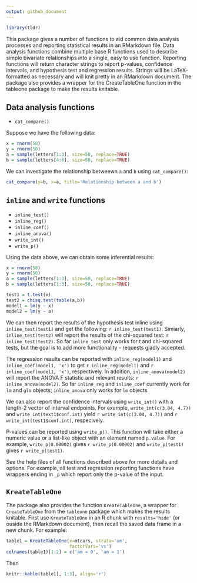 ```yaml
---
output: github_document
---
```


<!-- README.md is generated from README.Rmd. Please edit that file -->

```r
library(tldr)
```

This package gives a number of functions to aid common data analysis processes and reporting statistical results in an RMarkdown file. Data analysis functions combine multiple base R functions used to describe simple bivariate relationships into a single, easy to use function. Reporting functions will return character strings to report p-values, confidence intervals, and hypothesis test and regression results. Strings will be LaTeX-formatted as necessary and will knit pretty in an RMarkdown document. The package also provides a wrapper for the CreateTableOne function in the tableone package to make the results knitable.

## Data analysis functions

- `cat_compare()`

Suppose we have the following data:

```r
x = rnorm(50)
y = rnorm(50)
a = sample(letters[1:3], size=50, replace=TRUE)
b = sample(letters[4:6], size=50, replace=TRUE)
```

We can investigate the relationship betweewn `a` and `b` using `cat_compare()`:

```r
cat_compare(y=b, x=a, title='Relationship between a and b')
```


## `inline` and `write` functions

- `inline_test()`
- `inline_reg()`
- `inline_coef()`
- `inline_anova()`
- `write_int()`
- `write_p()`

Using the data above, we can obtain some inferential results:

```r
x = rnorm(50)
y = rnorm(50)
a = sample(letters[1:3], size=50, replace=TRUE)
b = sample(letters[1:3], size=50, replace=TRUE)

test1 = t.test(x)
test2 = chisq.test(table(a,b))
model1 = lm(y ~ x)
model2 = lm(y ~ a)
```

We can then report the results of the hypothesis test inline using `inline_test(test1)` and get the following: `r inline_test(test1)`.  Simiarly, `inline_test(test2)` will report the results of the chi-squared test: `r inline_test(test2)`. So far `inline_test` only works for $t$ and chi-squared tests, but the goal is to add more functionality - requests gladly accepted.

The regression results can be reported with `inline_reg(model1)` and `inline_coef(model1, 'x')` to get `r inline_reg(model1)` and `r inline_coef(model1, 'x')`, respectively. In addition, `inline_anova(model2)` will report the ANOVA F statistic and relevant results: `r inline_anova(model2)`. So far `inline_reg` and `inline_coef` currently work for `lm` and `glm` objects; `inline_anova` only works for `lm` objects.

We can also report the confidence intervals using `write_int()` with a length-2 vector of interval endpoints. For example, `write_int(c(3.04, 4.7))` and `write_int(text1$conf.int)` yield `r write_int(c(3.04, 4.7))` and `r write_int(test1$conf.int)`, respecively.

P-values can be reported using `write_p()`. This function will take either a numeric value or a list-like object with an element named `p.value`. For example, `write_p(0.00002)` gives `r write_p(0.00002)` and `write_p(test1)` gives `r write_p(test1)`.

See the help files of all functions described above for more details and options. For example, all test and regression reporting functions have wrappers ending in `_p` which report only the p-value of the input.


## `KreateTableOne`

The package also provides the function `KreateTableOne`, a wrapper for `CreateTableOne` from the `tableone` package which makes the results knitable. First use `KreateTableOne` in an R chunk with `results='hide'` (or ouside the RMarkdown document), then recall the saved data frame in a new chunk.  For example:

```r
table1 = KreateTableOne(x=mtcars, strata='am', 
                        factorVars='vs')
colnames(table1)[1:2] = c('am = 0', 'am = 1')
```

Then

```r
knitr::kable(table1[, 1:3], align='r')
```
